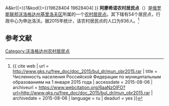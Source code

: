 {{Infobox Settlement
| official_name = 阿廖希诺农村居民点
| native_name = Сельское поселение Алёшинское
| settlement_type = [[农村居民点|农村居民点]]
| subdivision_type = [[国家|国家]]
| subdivision_type1 = [[州_(俄罗斯)|州]]
| subdivision_type2 = [[区_(苏联)|区]]
| subdivision_name = {{RUS}}
| subdivision_name1 = [[沃洛格达州|沃洛格达州]]
| subdivision_name2 = [[基里洛夫区|基里洛夫区]]
| seat_type = 行政中心
| seat = 申达洛沃
| population_as_of=2015
| population_footnotes = <ref name=stat />
| population_total = 936
| coordinates_display = inline,title
| latd =  | latm =  | lats =  | latNS = N
| longd =  | longm =  | longs =  | longEW = E
| timezone = [[莫斯科时间|MSK]]
| utc_offset = +3
| blank_name = [[俄罗斯市政土地区划代码|OKTMO编码]]
| blank_info = [http://classif.spb.ru/classificators/view/tma.php?st{{=}}A&kr{{=}}1&kod{{=}}19628404 19628404]
}}
'''阿廖希诺农村居民点'''（{{lang-ru|Сельское поселение Алёшинское}}）是[[俄罗斯联邦|俄罗斯联邦]][[沃洛格达州|沃洛格达州]][[基里洛夫区|基里洛夫区]]所属的一个[[农村居民点|农村居民点]]。其下辖有54个居民点，行政中心为申达洛沃。据2015年统计，该农村居民点的人口为936人。<ref name=stat>{{ cite web | url = http://www.gks.ru/free_doc/doc_2015/bul_dr/mun_obr2015.rar | title = Численность населения Российской Федерации по муниципальным образованиям на 1 января 2015 года | accessdate = 2015-08-06 | archiveurl = https://www.webcitation.org/6aaNzOlFO?url=http://www.gks.ru/free_doc/doc_2015/bul_dr/mun_obr2015.rar | archivedate = 2015-08-06 | language = ru | deadurl = yes }}</ref>

== 参考文献 ==
{{reflist}}

{{Russia-stub}}

[[Category:沃洛格达州农村居民点|Category:沃洛格达州农村居民点]]